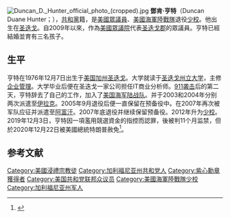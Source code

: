 [[File:Duncan_D._Hunter_official_photo_(cropped).jpg|thumb]]
'''鄧肯·亨特'''（Duncan Duane Hunter；{{bd|1976年|12月7日}}），[[共和黨_(美國)|共和黨]]籍，是[[美國眾議員|美國眾議員]]、[[美國海軍陸戰隊|美國海軍陸戰隊]]退役[[少校|少校]]。他出生在[[圣迭戈|圣迭戈]]。自2009年以來，作為[[美國眾議院|美國眾議院]]代表[[圣迭戈郡|圣迭戈郡]]的眾議員。亨特已經結婚並育有三名孩子。

==生平==
亨特在1976年12月7日出生于[[美国|美国]][[加州|加州]][[圣迭戈|圣迭戈]]。大学就读于[[圣迭戈州立大学|圣迭戈州立大学]]，主修[[企业管理|企业管理]]。大学毕业后便在圣迭戈一家公司担任IT商业分析师。[[911袭击|911袭击]]后的第二天，亨特辞去了自己的工作，加入了[[美国海军陆战队|美国海军陆战队]]。并于2003和2004年分别两次派遣至[[伊拉克|伊拉克]]。2005年9月退役后便一直保留在预备役中。在2007年再次被军队应征并派遣至[[阿富汗|阿富汗]]。2007年底退役并继续保留预备役。2012年升为[[少校|少校]]。2019年12月3日，亨特因一項濫用競選資金的指控而認罪，後被判11个月监禁，但於2020年12月22日被美國總統特朗普赦免<ref>{{cite news |title=特朗普“集体”赦免15人 |url=https://www.chinanews.com/gj/2020/12-23/9369329.shtml}}</ref>。

==参考文献==
{{reflist}}

{{DEFAULTSORT:Hunter, Duncan D.}}
[[Category:美國浸禮宗教徒|Category:美國浸禮宗教徒]]
[[Category:加利福尼亚州共和党人|Category:加利福尼亚州共和党人]]
[[Category:紫心勳章獲得者|Category:紫心勳章獲得者]]
[[Category:美国共和党联邦众议员|Category:美国共和党联邦众议员]]
[[Category:美國海軍陸戰隊少校|Category:美國海軍陸戰隊少校]]
[[Category:加利福尼亚州军人|Category:加利福尼亚州军人]]